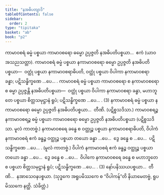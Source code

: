 ```yaml
---
title: "နအဓိပတျာဒိ"
tableOfContents: false
sidebar:
  order: 2
type: "tipitaka"
basket: "ab"
book: "p2"
---
```



<DynamicBreadcrumb />

<Division number="204" book="p2" e="ch" v="38" p="446">

<Paragraph number="4532" book="p2">
ကာမာဝစရံ ဓမ္မံ ပစ္စယာ ကာမာဝစရော ဓမ္မော ဥပ္ပဇ္ဇတိ နအဓိပတိပစ္စယာ…  ဧကံ (ယာဝ အသညသတ္တာ). ကာမာဝစရံ ဓမ္မံ ပစ္စယာ နကာမာဝစရော ဓမ္မော ဥပ္ပဇ္ဇတိ နအဓိပတိပစ္စယာ—  ဝတ္ထုံ ပစ္စယာ နကာမာဝစရာဓိပတိ, ဝတ္ထုံ ပစ္စယာ ဝိပါကာ နကာမာဝစရာ ခန္ဓာ; ပဋိသန္ဓိက္ခဏေ …ပေ… . ကာမာဝစရံ ဓမ္မံ ပစ္စယာ ကာမာဝစရော စ နကာမာဝစရော စ ဓမ္မာ ဥပ္ပဇ္ဇန္တိ နအဓိပတိပစ္စယာ—  ဝတ္ထုံ ပစ္စယာ ဝိပါကာ နကာမာဝစရာ ခန္ဓာ, မဟာဘူတေ ပစ္စယာ စိတ္တသမုဋ္ဌာနံ ရူပံ; ပဋိသန္ဓိက္ခဏေ …ပေ… . (3)
</Paragraph>

<Paragraph number="4533" book="p2">
နကာမာဝစရံ ဓမ္မံ ပစ္စယာ နကာမာဝစရော ဓမ္မော ဥပ္ပဇ္ဇတိ နအဓိပတိပစ္စယာ…  တီဏိ. (ပဋိစ္စသဒိသာ.)
</Paragraph>

<Paragraph number="4534" book="p2">
ကာမာဝစရဉ္စ နကာမာဝစရဉ္စ ဓမ္မံ ပစ္စယာ ကာမာဝစရော ဓမ္မော ဥပ္ပဇ္ဇတိ နအဓိပတိပစ္စယာ (ပဋိစ္စသဒိသာ. မူလံ ကာတဗ္ဗံ.) နကာမာဝစရေ ခန္ဓေ စ ဝတ္ထုဉ္စ ပစ္စယာ နကာမာဝစရာဓိပတိ, ဝိပါကံ နကာမာဝစရံ ဧကံ ခန္ဓဉ္စ ဝတ္ထုဉ္စ ပစ္စယာ တယော ခန္ဓာ …ပေ…  ဒွေ ခန္ဓေ စ …ပေ…  ပဋိသန္ဓိက္ခဏေ …ပေ… . (မူလံ ကာတဗ္ဗံ.) ဝိပါကံ နကာမာဝစရံ ဧကံ ခန္ဓဉ္စ ဝတ္ထုဉ္စ ပစ္စယာ တယော ခန္ဓာ …ပေ…  ဒွေ ခန္ဓေ စ …ပေ…  ဝိပါကေ နကာမာဝစရေ ခန္ဓေ စ မဟာဘူတေ စ ပစ္စယာ စိတ္တသမုဋ္ဌာနံ ရူပံ; ပဋိသန္ဓိက္ခဏေ …ပေ… . (3)
</Paragraph>

<Paragraph number="4535" book="p2">
နော်ပနိဿယပစ္စယာ…  တီဏိ…  နအာသေဝနပစ္စယာ. (သုဒ္ဓကေ အရူပမိဿကေ စ “ဝိပါကန်”တိ နိယာမေတဗ္ဗံ, ရူပမိဿကေ နတ္ထိ. သံခိတ္တံ.)
</Paragraph>
</Division>